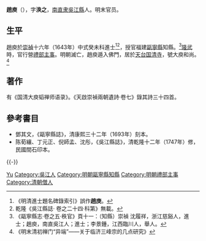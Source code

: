 {{明清人物信息框
| 姓名 = 趙庾
| 原名 =
| 圖片名稱= 趙庾.jpg
| 圖片大小 = 180px
| 圖片說明 = 《沧浪亭五百名贤像》之趙庾石刻像
| 最高職務 = 禮部主事
| 國家 = 大明
| 爵位 =
| 籍貫 = [[南直隶|南直隶]][[吳江縣|吳江縣]]
| 族裔 = 漢族
| 旗籍 = 
| 字號 = 字涣之
| 諡號 = 
| 出生日期 = 明萬曆三十一年（1603年）
| 出生地點 = [[南直隶|南直隶]][[吳江縣|吳江縣]]
| 逝世日期 = 清[[順治|順治]]八年（1651年）
| 逝世地點 = [[浙江|浙江]][[天台縣|天台縣]]
| 墓葬 =
| 配偶 =
| 親屬 = 
| 出身 = 
*崇禎十六年（1643年）癸未科同進士出身
| 經歷 = 
| 著作 =
}}

'''趙庾'''（{{bd|1603年||1651年||Zhao趙}}），字'''涣之'''，[[南直隶|南直隶]][[吳江縣|吳江縣]]人。明末官员。

==生平==
趙庾於[[崇禎|崇禎]]十六年（1643年）中式癸未科進士<ref>《明清進士題名碑錄索引》誤作'''趙庚'''。</ref><ref>乾隆《吳江縣誌· 卷之二十四·科第》無載。</ref>，授官福建[[甌寧縣|甌寧縣]]知縣。<ref>《甌寧縣志·卷之五·秩官》頁十一：（知縣）崇禎 沈履祥，浙江慈谿人，進士；趙庾，南直吳江人；進士；李景鍾，江西臨川人，舉人。</ref>[[隆武|隆武]]時，官行營[[禮部|禮部]][[主事|主事]]。明朝滅亡，趙庾遁入佛門，居於[[天台縣|天台]][[国清寺|国清寺]]，號大庾和尚。<ref>《明末清初禅门“异端”——关于临济三峰宗的几点研究》</ref>

==著作==
有《国清大庾韬禅师语录》。《天啟崇禎兩朝遺詩·卷七》錄其詩三十四首。

==參考書目==
{{reflist}}
*鄧其文，《甌寧縣誌》，清康熙三十二年（1693年）刻本。
*陈荀纕、丁元正、倪師孟、沈彤，《吳江縣誌》，清乾隆十二年（1747年）修，民國間石印本。

{{-}}
{{start box}}
{{s-off}}
{{s-before|[[沈履祥|沈履祥]]}}
{{s-title|[[福建|福建]][[甌寧縣|甌寧縣]][[知縣|知縣]]|<small>崇禎十六年（1643年）後上任</small>}}
{{s-after|[[李景鍾|李景鍾]]}}
{{end box}}

{{崇禎十六年癸未科殿試金榜}}

{{Authority control}}

{{DEFAULTSORT:Zhao趙}}
[[Category:趙姓|Yu]]
[[Category:吳江人|Category:吳江人]]
[[Category:明朝甌寧縣知縣|Category:明朝甌寧縣知縣]]
[[Category:明朝禮部主事|Category:明朝禮部主事]]
[[Category:清朝僧人|Category:清朝僧人]]